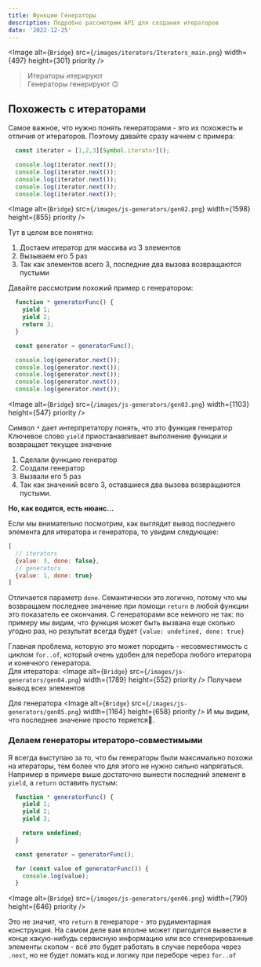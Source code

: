 ```yaml
---
title: Функции Генераторы
description: Подробно рассмотрим API для создания итераторов
date: '2022-12-25'
---
```

<Image
  alt={`Bridge`}
  src={`/images/iterators/Iterators_main.png`}
  width={497}
  height={301}
  priority
/>

> Итераторы итерируют <br/>Генераторы генерируют 🙃

## Похожесть с итераторами

Самое важное, что нужно понять генераторами - это их похожесть и отличия от итераторов. Поэтому давайте сразу начнем
с примера:

```javascript
  const iterator = [1,2,3][Symbol.iterator]();

  console.log(iterator.next());
  console.log(iterator.next());
  console.log(iterator.next());
  console.log(iterator.next());
  console.log(iterator.next());
```
<Image
  alt={`Bridge`}
  src={`/images/js-generators/gen02.png`}
  width={1598}
  height={855}
  priority
/>

Тут в целом все понятно:
1. Достаем итератор для массива из 3 элементов
2. Вызываем его 5 раз
3. Так как элементов всего 3, последние два вызова возвращаются пустыми

Давайте рассмотрим похожий пример с генератором:
```javascript
  function * generatorFunc() {
    yield 1;
    yield 2;
    return 3;
  }

  const generator = generatorFunc();

  console.log(generator.next());
  console.log(generator.next());
  console.log(generator.next());
  console.log(generator.next());
  console.log(generator.next());
```
<Image
  alt={`Bridge`}
  src={`/images/js-generators/gen03.png`}
  width={1103}
  height={547}
  priority
/>

Символ `*` дает интерпретатору понять, что это функция генератор <br />
Ключевое слово `yield` приостанавливает выполнение функции и возвращает текущее значение

1. Сделали функцию генератор
2. Создали генератор
3. Вызвали его 5 раз
4. Так как значений всего 3, оставшиеся два вызова возвращаются пустыми.

**Но, как водится, есть нюанс...**

Если мы внимательно посмотрим, как выглядит вывод последнего элемента для итератора и генератора, то увидим следующее:
```javascript
[
  // iterators
  {value: 3, done: false},
  // generators
  {value: 1, done: true}
]
```
Отличается параметр `done`. Семантически это логично, потому что мы возвращаем последнее значение при помощи `return` в
любой функции это показатель ее окончания. С генераторами все немного не так: по примеру мы видим, что функция может
быть вызвана еще сколько угодно раз, но результат всегда будет `{value: undefined, done: true}`

Главная проблема, которую это может породить - несовместимость с циклом `for..of`, который очень удобен для перебора
любого итератора и конечного генератора.<br/>
Для итератора:
<Image
  alt={`Bridge`}
  src={`/images/js-generators/gen04.png`}
  width={1789}
  height={552}
  priority
/>
Получаем вывод всех элементов

Для генератора
<Image
  alt={`Bridge`}
  src={`/images/js-generators/gen05.png`}
  width={1164}
  height={658}
  priority
/>
И мы видим, что последнее значение просто теряется🤷‍.

### Делаем генераторы итераторо-совместимыми
Я всегда выступаю за то, что бы генераторы были максимально похожи на итераторы, тем более что для этого не нужно
сильно напрягаться. Например в примере выше достаточно вынести последний элемент в `yield`, а `return` оставить пустым:
```javascript
  function * generatorFunc() {
    yield 1;
    yield 2;
    yield 3;

    return undefined;
  }

  const generator = generatorFunc();

  for (const value of generatorFunc()) {
    console.log(value);
  }
```
<Image
  alt={`Bridge`}
  src={`/images/js-generators/gen06.png`}
  width={790}
  height={646}
  priority
/>

Это не значит, что `return` в генераторе - это рудиментарная конструкция. На самом деле вам вполне может пригодится
вывести в конце какую-нибудь сервисную информацию или все сгенерированные элементы скопом - всё это будет работать в
случае перебора через `.next`, но не будет ломать код и логику при переборе через `for..of`
